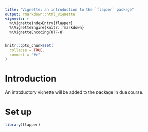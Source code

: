 ```yaml
---
title: "Vignette: an introduction to the `flapper` package"
output: rmarkdown::html_vignette
vignette: >
  %\VignetteIndexEntry{flapper}
  %\VignetteEngine{knitr::rmarkdown}
  %\VignetteEncoding{UTF-8}
---
```


```r
knitr::opts_chunk$set(
  collapse = TRUE,
  comment = "#>"
)
```

# Introduction 

An introductory vignette will be added to the package in due course. 

# Set up 

```r
library(flapper)
```
